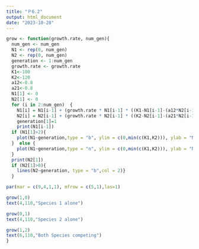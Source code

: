 ```yaml
---
title: "Ｐ6.2"
output: html_document
date: "2023-10-28"
---
```


```r
grow <- function(growth.rate, num_gen){
  num_gen <- num_gen
  N1 <- rep(0, num_gen)
  N2 <- rep(0, num_gen)
  generation <- 1:num_gen
  growth.rate <- growth.rate
  K1<-100
  K2<-120
  a12<-0.8
  a21<-0.8
  N1[1] <- 0
  N2[1] <- 0
  for (i in 2:num_gen)  {
    N1[i] = N1[i-1] + (growth.rate * N1[i-1] * ((K1-N1[i-1]-(a12*N2[i-1]))/K1))
    N2[i] = N2[i-1] + (growth.rate * N2[i-1] * ((K2-N2[i-1]-(a21*N2[i-1]))/K2))
    generation[1]=1
    print(N1[i-1])
  if (N1[1]>2){
    plot(N1~generation,type = "b", ylim = c(0,min(c(K1,K2))), ylab = "N")
  }  else {
    plot(N1~generation,type = "n", ylim = c(0,min(c(K1,K2))), ylab = "N")
  }
  print(N2[1])
  if (N2[1]>0){
    lines(N2~generation, type = "b",col = 2)}
  }

par(mar = c(9,4,1,1), mfrow = c(5,1),las=1)

grow(1,0)
text(4,110,"Species 1 alone")

grow(0,1)
text(4,110,"Species 2 alone")

grow(1,2)
text(6,110,"Both Species competing")
}
```

